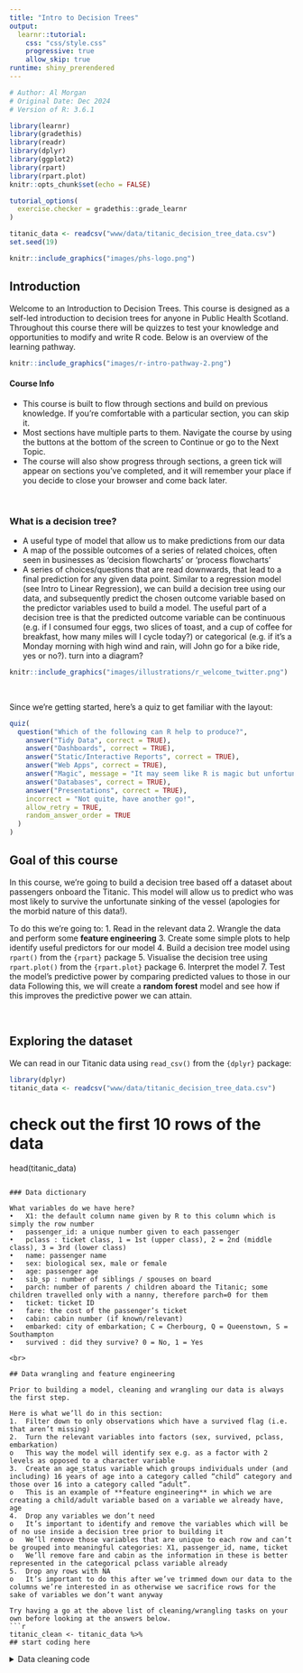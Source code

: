 ```yaml
---
title: "Intro to Decision Trees"
output: 
  learnr::tutorial:
    css: "css/style.css"
    progressive: true
    allow_skip: true
runtime: shiny_prerendered
---
```


```r
# Author: Al Morgan
# Original Date: Dec 2024
# Version of R: 3.6.1

library(learnr)
library(gradethis)
library(readr)
library(dplyr)
library(ggplot2)
library(rpart)
library(rpart.plot)
knitr::opts_chunk$set(echo = FALSE)

tutorial_options(
  exercise.checker = gradethis::grade_learnr
)

titanic_data <- readcsv("www/data/titanic_decision_tree_data.csv")
set.seed(19)
```

```r
knitr::include_graphics("images/phs-logo.png")
```


## Introduction

Welcome to an Introduction to Decision Trees. This course is designed as a self-led introduction to decision trees for anyone in Public Health Scotland. Throughout this course there will be quizzes to test your knowledge and opportunities to modify and write R code. Below is an overview of the learning pathway.

```r
knitr::include_graphics("images/r-intro-pathway-2.png")
```

<div class="info_box">
  <h4>Course Info</h4>
  <ul>
    <li>This course is built to flow through sections and build on previous knowledge. If you're comfortable with a particular section, you can skip it.</li>
    <li>Most sections have multiple parts to them. Navigate the course by using the buttons at the bottom of the screen to Continue or go to the Next Topic.</li>
    <li>The course will also show progress through sections, a green tick will appear on sections you've completed, and it will remember your place if you decide to close your browser and come back later.</li>
  </ul>
</div>
</br>

### What is a decision tree?

* A useful type of model that allow us to make predictions from our data
* A map of the possible outcomes of a series of related choices, often seen in businesses as ‘decision flowcharts’ or ‘process flowcharts’
* A series of choices/questions that are read downwards, that lead to a final prediction for any given data point. 
Similar to a regression model (see Intro to Linear Regression), we can build a decision tree using our data, and subsequently predict the chosen outcome variable based on the predictor variables used to build a model.
The useful part of a decision tree is that the predicted outcome variable can be continuous (e.g. if I consumed four eggs, two slices of toast, and a cup of coffee for breakfast, how many miles will I cycle today?) or categorical (e.g. if it’s a Monday morning with high wind and rain, will John go for a bike ride, yes or no?). turn into a diagram?


<div>
```r
knitr::include_graphics("images/illustrations/r_welcome_twitter.png")
```
</div>

</br>

Since we're getting started, here's a quiz to get familiar with the layout:

```r
quiz(
  question("Which of the following can R help to produce?",
    answer("Tidy Data", correct = TRUE),
    answer("Dashboards", correct = TRUE),
    answer("Static/Interactive Reports", correct = TRUE),
    answer("Web Apps", correct = TRUE),
    answer("Magic", message = "It may seem like R is magic but unfortunately not"),
    answer("Databases", correct = TRUE),
    answer("Presentations", correct = TRUE),
    incorrect = "Not quite, have another go!",
    allow_retry = TRUE,
    random_answer_order = TRUE
  )
)
```
## Goal of this course

In this course, we’re going to build a decision tree based off a dataset about passengers onboard the Titanic. This model will allow us to predict who was most likely to survive the unfortunate sinking of the vessel (apologies for the morbid nature of this data!).

To do this we’re going to:
1.	Read in the relevant data
2.	Wrangle the data and perform some **feature engineering**
3.	Create some simple plots to help identify useful predictors for our model
4.	Build a decision tree model using `rpart()` from the `{rpart}` package
5.	Visualise the decision tree using `rpart.plot()` from the `{rpart.plot}` package
6.	Interpret the model
7.	Test the model’s predictive power by comparing predicted values to those in our data
Following this, we will create a **random forest** model and see how if this improves the predictive power we can attain.

<br>

## Exploring the dataset

We can read in our Titanic data using `read_csv()` from the `{dplyr}` package:
```r
library(dplyr)
titanic_data <- readcsv("www/data/titanic_decision_tree_data.csv")
```

# check out the first 10 rows of the data
head(titanic_data)
```

### Data dictionary

What variables do we have here?
•	X1: the default column name given by R to this column which is simply the row number
•	passenger_id: a unique number given to each passenger
•	pclass : ticket class, 1 = 1st (upper class), 2 = 2nd (middle class), 3 = 3rd (lower class)
•	name: passenger name
•	sex: biological sex, male or female
•	age: passenger age
•	sib_sp : number of siblings / spouses on board
•	parch: number of parents / children aboard the Titanic; some children travelled only with a nanny, therefore parch=0 for them
•	ticket: ticket ID
•	fare: the cost of the passenger’s ticket
•	cabin: cabin number (if known/relevant)
•	embarked: city of embarkation; C = Cherbourg, Q = Queenstown, S = Southampton
•	survived : did they survive? 0 = No, 1 = Yes

<br>

## Data wrangling and feature engineering

Prior to building a model, cleaning and wrangling our data is always the first step.

Here is what we’ll do in this section:
1.	Filter down to only observations which have a survived flag (i.e. that aren’t missing)
2.	Turn the relevant variables into factors (sex, survived, pclass, embarkation)
o	This way the model will identify sex e.g. as a factor with 2 levels as opposed to a character variable
3.	Create an age_status variable which groups individuals under (and including) 16 years of age into a category called “child” category and those over 16 into a category called “adult”.
o	This is an example of **feature engineering** in which we are creating a child/adult variable based on a variable we already have, age
4.	Drop any variables we don’t need
o	It’s important to identify and remove the variables which will be of no use inside a decision tree prior to building it
o	We’ll remove those variables that are unique to each row and can’t be grouped into meaningful categories: X1, passenger_id, name, ticket
o	We’ll remove fare and cabin as the information in these is better represented in the categorical pclass variable already 
5.	Drop any rows with NA
o	It’s important to do this after we’ve trimmed down our data to the columns we’re interested in as otherwise we sacrifice rows for the sake of variables we don’t want anyway

Try having a go at the above list of cleaning/wrangling tasks on your own before looking at the answers below.
```r
titanic_clean <- titanic_data %>%
## start coding here
```

<details>
<summary>Data cleaning code</summary>
titanic_clean <- titanic_data %>%
# Filter out those without a survived flag
  filter(survived %in% c(0,1)) %>%
# Convert to factor level
    mutate(sex = as.factor(sex), 
           age_status = as.factor(if_else(age <= 16, "child", "adult")),
         class = factor(pclass, levels = c(3, 2, 1), labels = c("Lower", "Middle", "Upper")), 
           survived_flag = factor(survived, levels = c(0, 1), labels = c("No", "Yes")), 
           port_embarkation = as.factor(embarked)) %>%
# Select variables of interest
  select(sex, age_status, class, port_embarkation, sib_sp, parch, survived_flag) %>%
  drop_na()

head(titanic_clean)
```
</details>

Now our data is trimmed and consists of a) the outcome variable of interest, the `survived` flag, and b) a collection of potential predictors that may be useful in our model when predicting `survived`.

<br>

## Visualise the data

This isn’t a strictly necessary step when building a decision tree, but it’s good practice to understand your data before building a model with it. Creating some quick visualisations is a great way to better understand your data.

Use ggplot2 to create some visualisations to see which variables appear to have the greatest effect on survival.
```r
titanic_clean <- titanic_data %>%
## start coding here
```
Once we create the model in the next section, we’ll see if your predictions were correct.
<br>

## Build and plot the decision tree

In this section, we’re going to build the decision tree itself. However, we will want to **test** the performance of the model on some of our `titanic_clean` data. For this reason, we will split the data randomly into an 80%/20% split: building the model on 80% of the data and holding aside 20% to test if the predicted `survival` values it returns are similar to the true values in the data.

### Train/test split

The following code will split the data into ‘training’ and ‘testing’ subsets.
```r
# number of rows in the data
n_data <- nrow(titanic_clean)

# create a test sample index, i.e. a collection of row numbers for the test sample
test_index <- sample(1:n_data, size = n_data*0.2)

# create the test set, i.e. keep rows from the data using the index above
titanic_test  <- slice(titanic_clean, test_index)

# create the training set, i.e. remove rows from the data using the index above
titanic_train <- slice(titanic_clean, -test_index)
```

This now gives us two data frames to work with: the larger training data `titanic_train` with which we’ll build the decision tree, and the smaller training data `titanic_train` with which we’ll test the tree with later. It’s important that we leave this training data aside until then.

We can check how *balanced* the data frames are, in terms of our outcome variable of interest `survived`, by using the `tabyl()` function from the `{janitor}` package. If one side of the train/test split had the large majority of passengers who survived, and the other side had the large majority of passengers who did not, it would be a good idea to resample the data.

```r
# check for balanced sets
titanic_train %>%
 	janitor::tabyl(survived_flag)
```
This shows us that x% of passengers in the training data survived and y% did not.

```r
titanic_test %>%
 janitor::tabyl(survived_flag)
```
And this shows us that y% of passengers in the testing data survived and x% did not.

It’s very unlikely that we’ll get an exact match between data sets, but in general the gap between the two will be smaller with larger datasets. For now, this seems like a pretty even split.

###

## Interpreting decision trees
## Testing the decision tree

## Random forest





```r
quiz(
  question("What would `typeof(as.logical(0))` return and what is its value?",
           answer("Numeric - `0`"),
           answer('Character - `"0"`'),
           answer("Logical - `TRUE`"),
           answer("Logical - `FALSE`", correct = TRUE),
           incorrect = "Not quite, have another go!",
           allow_retry = TRUE,
           random_answer_order = TRUE
           ),
  question("If `x = 5`, what does this return: `x < 10 || x == 4`?",
           answer("TRUE", correct = TRUE),
           answer("FALSE"),
           incorrect = "Not quite, have another go!",
           allow_retry = TRUE,
           random_answer_order = TRUE
           ),
  question("What makes an **invalid** name for a variable?",
           answer("Starting with an underscore (`_`)", correct = TRUE),
           answer("Starting with a dot (`.`)"),
           answer("Symbols other than an underscore (`_`) or dot (`.`)", correct = TRUE),
           answer("Starting with a number", correct = TRUE),
           answer("Reserved names, e.g. `TRUE`", correct = TRUE),
           incorrect = "Not quite, have another go!",
           allow_retry = TRUE,
           random_answer_order = TRUE
           )
)
```



## Help & Feedback

Now it's time to embed your new knowledge and skills, expand with related technologies (e.g. git), and when you're ready *Take R Further* with more training opportunities.

#### Debugging

<div>
```r
knitr::include_graphics("images/illustrations/r_debugging.jpg")
```
</div>

1. **Review warnings/errors** - these can appear cryptic but use Google and some will become familiar. Checking the functions could help too - `?<function>`
2. **Narrow the problem** - step through the code, isolating the issue to a specific chunk, line, or function.
3. **Google/StackOverflow** - this can be specific to the bug or more general to the
problem you’re trying to solve. You should tag queries with "[r]".
4. **Pair up** - sometimes a fresh pair of eyes makes the difference (you might have just missed a comma). For a more general audience post a message on the R User Group [Technical Queries Teams channel](https://teams.microsoft.com/l/channel/19:9620ef6cf8234d50a0f95caba65a3edf@thread.tacv2/Technical%2520Queries?groupId=ec4250f9-b70a-4f32-9372-a232ccb4f713&tenantId=10efe0bd-a030-4bca-809c-b5e6745e499a).

</br>

#### Help

<div>
```r
knitr::include_graphics("images/illustrations/r_rollercoaster.png")
```
</div>

* [R User Group Teams](https://teams.microsoft.com/l/team/19%3ae9f55a12b7d94ef49877ff455a07f035%40thread.tacv2/conversations?groupId=ec4250f9-b70a-4f32-9372-a232ccb4f713&tenantId=10efe0bd-a030-4bca-809c-b5e6745e499a) / [Technical Queries](https://teams.microsoft.com/l/channel/19%3a9620ef6cf8234d50a0f95caba65a3edf%40thread.tacv2/Technical%2520Queries?groupId=ec4250f9-b70a-4f32-9372-a232ccb4f713&tenantId=10efe0bd-a030-4bca-809c-b5e6745e499a)
* [Transforming Publishing Team email](mailto:phs.transformingpublishing@nhs.net?subject=Introduction to R Training Online - Help)

#### Feedback

<iframe width="100%" height= "2300" src= "https://forms.office.com/Pages/ResponsePage.aspx?id=veDvEDCgykuAnLXmdF5JmibxHi_yzZ9Pvduh8IqoF_5UQzVRTUE2NEZPQktaR1BUMkZKWE05S1lETSQlQCN0PWcu&embed=true" frameborder= "0" marginwidth= "0" marginheight= "0" style= "border: none; max-width:100%; max-height:100vh" allowfullscreen webkitallowfullscreen mozallowfullscreen msallowfullscreen> </iframe>
